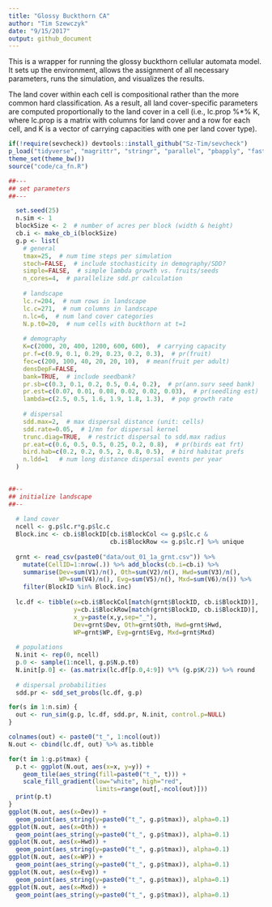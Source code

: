 ```yaml
---
title: "Glossy Buckthorn CA"
author: "Tim Szewczyk"
date: "9/15/2017"
output: github_document
---
```


This is a wrapper for running the glossy buckthorn cellular automata model. It sets up the environment, allows the assignment of all necessary parameters, runs the simulation, and visualizes the results.

The land cover within each cell is compositional rather than the more common hard classification. As a result, all land cover-specific parameters are computed proportionally to the land cover in a cell (i.e., lc.prop %*% K, where lc.prop is a matrix with columns for land cover and a row for each cell, and K is a vector of carrying capacities with one per land cover type).

```r
if(!require(sevcheck)) devtools::install_github("Sz-Tim/sevcheck")
p_load("tidyverse", "magrittr", "stringr", "parallel", "pbapply", "fastmatch")
theme_set(theme_bw())
source("code/ca_fn.R")
```


```r
##---
## set parameters
##---

  set.seed(25)
  n.sim <- 1
  blockSize <- 2  # number of acres per block (width & height)
  cb.i <- make_cb_i(blockSize)
  g.p <- list(
    # general
    tmax=25,  # num time steps per simulation
    stoch=FALSE,  # include stochasticity in demography/SDD?
    simple=FALSE,  # simple lambda growth vs. fruits/seeds
    n_cores=4,  # parallelize sdd.pr calculation
    
    # landscape
    lc.r=204,  # num rows in landscape
    lc.c=271,  # num columns in landscape
    n.lc=6,  # num land cover categories
    N.p.t0=20,  # num cells with buckthorn at t=1
    
    # demography
    K=c(2000, 20, 400, 1200, 600, 600),  # carrying capacity
    pr.f=c(0.9, 0.1, 0.29, 0.23, 0.2, 0.3),  # pr(fruit)
    fec=c(200, 100, 40, 20, 20, 10),  # mean(fruit per adult)
    densDepF=FALSE,
    bank=TRUE,  # include seedbank?
    pr.sb=c(0.3, 0.1, 0.2, 0.5, 0.4, 0.2),  # pr(ann.surv seed bank)
    pr.est=c(0.07, 0.01, 0.08, 0.02, 0.02, 0.03),  # pr(seedling est)
    lambda=c(2.5, 0.5, 1.6, 1.9, 1.8, 1.3),  # pop growth rate
    
    # dispersal
    sdd.max=2,  # max dispersal distance (unit: cells)
    sdd.rate=0.05,  # 1/mn for dispersal kernel
    trunc.diag=TRUE,  # restrict dispersal to sdd.max radius
    pr.eat=c(0.6, 0.5, 0.5, 0.25, 0.2, 0.8),  # pr(birds eat frt)
    bird.hab=c(0.2, 0.2, 0.5, 2, 0.8, 0.5),  # bird habitat prefs
    n.ldd=1   # num long distance dispersal events per year
  )
  

##--
## initialize landscape
##--
  
  # land cover
  ncell <- g.p$lc.r*g.p$lc.c
  Block.inc <- cb.i$BlockID[cb.i$BlockCol <= g.p$lc.c &
                            cb.i$BlockRow <= g.p$lc.r] %>% unique
  
  grnt <- read_csv(paste0("data/out_01_1a_grnt.csv")) %>% 
    mutate(CellID=1:nrow(.)) %>% add_blocks(cb.i=cb.i) %>% 
    summarise(Dev=sum(V1)/n(), Oth=sum(V2)/n(), Hwd=sum(V3)/n(), 
              WP=sum(V4)/n(), Evg=sum(V5)/n(), Mxd=sum(V6)/n()) %>%
    filter(BlockID %in% Block.inc) 
  
  lc.df <- tibble(x=cb.i$BlockCol[match(grnt$BlockID, cb.i$BlockID)],
                  y=cb.i$BlockRow[match(grnt$BlockID, cb.i$BlockID)],
                  x_y=paste(x,y,sep="_"),
                  Dev=grnt$Dev, Oth=grnt$Oth, Hwd=grnt$Hwd,
                  WP=grnt$WP, Evg=grnt$Evg, Mxd=grnt$Mxd)
  
  # populations
  N.init <- rep(0, ncell)
  p.0 <- sample(1:ncell, g.p$N.p.t0)
  N.init[p.0] <- (as.matrix(lc.df[p.0,4:9]) %*% (g.p$K/2)) %>% round
  
  # dispersal probabilities
  sdd.pr <- sdd_set_probs(lc.df, g.p)
```

```r
for(s in 1:n.sim) {
  out <- run_sim(g.p, lc.df, sdd.pr, N.init, control.p=NULL)
}
```


```r
colnames(out) <- paste0("t_", 1:ncol(out))
N.out <- cbind(lc.df, out) %>% as.tibble

for(t in 1:g.p$tmax) {
  p.t <- ggplot(N.out, aes(x=x, y=y)) + 
    geom_tile(aes_string(fill=paste0("t_", t))) + 
    scale_fill_gradient(low="white", high="red", 
                        limits=range(out[,-ncol(out)]))
  print(p.t)
}
ggplot(N.out, aes(x=Dev)) + 
  geom_point(aes_string(y=paste0("t_", g.p$tmax)), alpha=0.1)
ggplot(N.out, aes(x=Oth)) + 
  geom_point(aes_string(y=paste0("t_", g.p$tmax)), alpha=0.1)
ggplot(N.out, aes(x=Hwd)) + 
  geom_point(aes_string(y=paste0("t_", g.p$tmax)), alpha=0.1)
ggplot(N.out, aes(x=WP)) + 
  geom_point(aes_string(y=paste0("t_", g.p$tmax)), alpha=0.1)
ggplot(N.out, aes(x=Evg)) + 
  geom_point(aes_string(y=paste0("t_", g.p$tmax)), alpha=0.1)
ggplot(N.out, aes(x=Mxd)) + 
  geom_point(aes_string(y=paste0("t_", g.p$tmax)), alpha=0.1)
```





